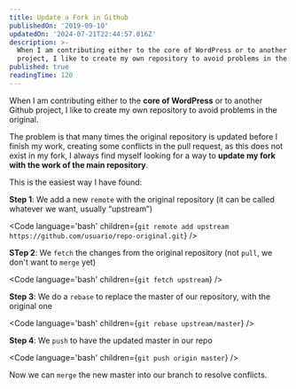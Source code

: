 ```yaml
---
title: Update a Fork in Github
publishedOn: '2019-09-10'
updatedOn: '2024-07-21T22:44:57.016Z'
description: >-
  When I am contributing either to the core of WordPress or to another Github
  project, I like to create my own repository to avoid problems in the original.
published: true
readingTime: 120
---
```



When I am contributing either to the **core of WordPress** or to another Github
project, I like to create my own repository to avoid problems in the original.

The problem is that many times the original repository is updated before I finish
my work, creating some conflicts in the pull request, as this does not exist in my
fork, I always find myself looking for a way to **update my fork with the work of
the main repository**.

This is the easiest way I have found:

**Step 1**: We add a new `remote` with the original repository
(it can be called whatever we want, usually “upstream”)

<Code
  language='bash'
  children={`git remote add upstream https://github.com/usuario/repo-original.git`}
/>

**STep 2**: We `fetch` the changes from the original repository
(not `pull`, we don't want to `merge` yet)

<Code language='bash' children={`git fetch upstream`} />

**Step 3**: We do a `rebase` to replace the master of our repository,
with the original one

<Code language='bash' children={`git rebase upstream/master`} />

**Step 4**: We `push` to have the updated master in our repo

<Code language='bash' children={`git push origin master`} />

Now we can `merge` the new master into our branch to resolve conflicts.
